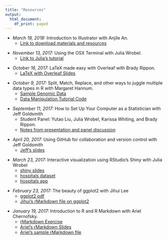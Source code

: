 ```yaml
---
title: "Resources"
output:
  html_document:
    df_print: paged
---
```


* _March 19, 2018:_ Introduction to Illustrator with Anjile An.
    + [Link to download materials and resources](http://tinyurl.com/k8ya4gk)

\newline

* _November 13, 2017:_ Using the OSX Terminal with Julia Wrobel.
    + [Link to Julia's tutorial](http://juliawrobel.com/tutorials/osx_terminal.html)

\newline

* _October 16, 2017:_ LaTeX made easy with Overleaf with Brady Rippon.
    + [LaTeX with Overleaf Slides](resources_files/latex_101617.pdf)

\newline

* _October 9, 2017:_ Split, Match, Replace, and other ways to juggle multiple data types in R with Margaret Hannum.
    + [Sample Genomic Data](resources_files/Manipulation_Data.zip)
    + [Data Manipulation Tutorial Code](resources_files/cbcc_100917.R)

\newline

* _September 11, 2017:_ How to Set Up Your Computer as a Statistician with Jeff Goldsmith
    + Student Panel: Yutao Liu, Julia Wrobel, Karissa Whiting, and Brady Rippon.
    + [Notes from presentation and panel discussion](resources_files/computer_091117.pdf)

\newline

* _April 20, 2017:_ Using GitHub for collaboration and version control with Jeff Goldsmith
    + [Jeff's slides](http://p8105.com/git.html)

\newline

* _March 23, 2017:_ Interactive visualization using RStudio's Shiny with Julia Wrobel
    + [shiny slides](resources_files/shinySlides.html)
    + [hospitals dataset](resources_files/Hospital.csv)
    + [hospitals app](resources_files/hospitalApp.zip)

\newline

* _February 23, 2017:_ The beauty of ggplot2 with Jihui Lee
    + [ggplot2 pdf](resources_files/ggplot2.pdf)
    + [Jihui's rMarkdown file on ggplot2](resources_files/ggplot2.rmd)

\newline

* _January 19, 2017:_ Introduction to R and R Markdown with Ariel Chernofsky.
    + [rMarkdown Exercise](resources_files/RMD_Exercise.pdf)
    + [Ariel's rMarkdown Slides](resources_files/RMD_slides.pdf)
    + [Ariel's sample rMarkdown file](resources_files/SampleRMD.rmd)

